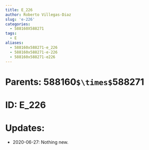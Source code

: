 ```yaml
---
title: E_226
author: Roberto Villegas-Diaz
slug: 'e-226'
categories:
  - 588160X588271
tags:
  - E
aliases:
  - 588160x588271-e_226
  - 588160x588271-e-226
  - 588160x588271-e226
---
```


# **Parents**: 588160`$\times$`588271
# **ID**: E_226
# **Updates**: 
 - 2020-06-27: Nothing new.
